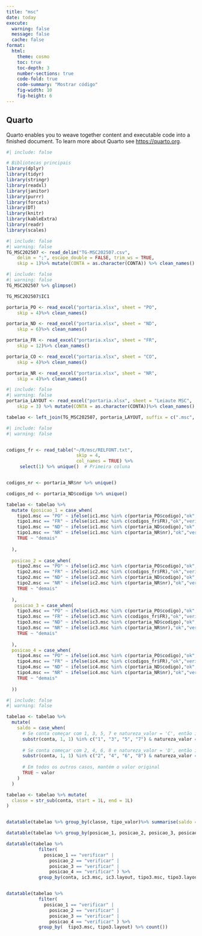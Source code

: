 ---
title: "msc"
date: today
execute:
  warning: false
  message: false
  cache: false
format:
  html:
    theme: cosmo
    toc: true
    toc-depth: 3
    number-sections: true
    code-fold: true
    code-summary: "Mostrar código"
    fig-width: 10
    fig-height: 6
---

## Quarto

Quarto enables you to weave together content and executable code into a finished document. To learn more about Quarto see <https://quarto.org>.

```{r}
#| include: false

# Bibliotecas principais
library(dplyr)
library(tidyr)
library(stringr)
library(readxl)
library(janitor)
library(purrr)
library(forcats)
library(DT)
library(knitr)
library(kableExtra)
library(readr)
library(scales)
```

```{r}
#| include: false
#| warning: false
TG_MSC202507 <- read_delim("TG-MSC202507.csv", 
    delim = ";", escape_double = FALSE, trim_ws = TRUE, 
    skip = 1)%>% mutate(CONTA = as.character(CONTA)) %>% clean_names()
```

```{r}
#| include: false
#| warning: false
TG_MSC202507 %>% glimpse()

TG_MSC202507$IC1

```

```{r}
portaria_PO <- read_excel("portaria.xlsx", sheet = "PO", 
    skip = 4)%>% clean_names()
```

```{r}
portaria_ND <- read_excel("portaria.xlsx", sheet = "ND", 
    skip = 6)%>% clean_names()
```

```{r}
portaria_FR <- read_excel("portaria.xlsx", sheet = "FR", 
    skip = 12)%>% clean_names()
```

```{r}
portaria_CO <- read_excel("portaria.xlsx", sheet = "CO", 
    skip = 4)%>% clean_names()
```

```{r}
portaria_NR <- read_excel("portaria.xlsx", sheet = "NR", 
    skip = 4)%>% clean_names()


```

```{r}
#| include: false
#| warning: false
portaria_LAYOUT <- read_excel("portaria.xlsx", sheet = "Leiaute MSC", 
    skip = 3) %>% mutate(CONTA = as.character(CONTA))%>% clean_names()
```

```{r}
tabelao <- left_join(TG_MSC202507, portaria_LAYOUT, suffix = c(".msc", ".layout"), by = "conta" ) %>% select(-ic5, -ic6, -tipo5, -tipo6)
```

```{r}
#| include: false
#| warning: false


codigos_fr <- read_table("~/R/msc/RELFONT.txt", 
                          skip = 4,
                          col_names = TRUE) %>%
     select(1) %>% unique()  # Primeira coluna


codigos_nr <- portaria_NR$nr %>% unique()

codigos_nd <- portaria_ND$codigo %>% unique()

tabelao <- tabelao %>% 
  mutate (posicao_1 = case_when(
    tipo1.msc == "PO" ~ ifelse(ic1.msc %in% c(portaria_PO$codigo),"ok","verificar" ),
    tipo1.msc == "FR" ~ ifelse(ic1.msc %in% c(codigos_fr$FR),"ok","verificar" ),
    tipo1.msc == "ND" ~ ifelse(ic1.msc %in% c(portaria_ND$codigo),"ok","verificar" ),
    tipo1.msc == "NR" ~ ifelse(ic1.msc %in% c(portaria_NR$nr),"ok","verificar" ),
    TRUE ~ "demais"
    
  ),
  
  posicao_2 = case_when(
    tipo2.msc == "PO" ~ ifelse(ic2.msc %in% c(portaria_PO$codigo),"ok","verificar" ),
    tipo2.msc == "FR" ~ ifelse(ic2.msc %in% c(codigos_fr$FR),"ok","verificar" ),
    tipo2.msc == "ND" ~ ifelse(ic2.msc %in% c(portaria_ND$codigo),"ok","verificar" ),
    tipo2.msc == "NR" ~ ifelse(ic2.msc %in% c(portaria_NR$nr),"ok","verificar" ),
    TRUE ~ "demais"
    
  ),
   posicao_3 = case_when(
    tipo3.msc == "PO" ~ ifelse(ic3.msc %in% c(portaria_PO$codigo),"ok","verificar" ),
    tipo3.msc == "FR" ~ ifelse(ic3.msc %in% c(codigos_fr$FR),"ok","verificar" ),
    tipo3.msc == "ND" ~ ifelse(ic3.msc %in% c(portaria_ND$codigo),"ok","verificar" ),
    tipo3.msc == "NR" ~ ifelse(ic3.msc %in% c(portaria_NR$nr),"ok","verificar" ),
    TRUE ~ "demais"
    
  ),
  posicao_4 = case_when(
    tipo4.msc == "PO" ~ ifelse(ic4.msc %in% c(portaria_PO$codigo),"ok","verificar" ),
    tipo4.msc == "FR" ~ ifelse(ic4.msc %in% c(codigos_fr$FR),"ok","verificar" ),
    tipo4.msc == "ND" ~ ifelse(ic4.msc %in% c(portaria_ND$codigo),"ok","verificar" ),
    tipo4.msc == "NR" ~ ifelse(ic4.msc %in% c(portaria_NR$nr),"ok","verificar" ),
    TRUE ~ "demais"
    
  ))
```

```{r}
#| include: false
#| warning: false

tabelao <- tabelao %>%
  mutate(
    saldo = case_when(
      # Se conta começar com 1, 3, 5, 7 e natureza_valor = 'C', então inverte o sinal
      substr(conta, 1, 1) %in% c("1", "3", "5", "7") & natureza_valor == "C" ~ -valor,
      
      # Se conta começar com 2, 4, 6, 8 e natureza_valor = 'D', então inverte o sinal  
      substr(conta, 1, 1) %in% c("2", "4", "6", "8") & natureza_valor == "D" ~ -valor,
      
      # Em todos os outros casos, mantém o valor original
      TRUE ~ valor
    )
  )

tabelao <- tabelao %>% mutate(
  classe = str_sub(conta, start = 1L, end = 1L)
)


datatable(tabelao %>% group_by(classe, tipo_valor)%>% summarise(saldo = sum(saldo, na.rm = TRUE)) %>% pivot_wider(names_from = tipo_valor, values_from = saldo)%>% mutate(resultado = beginning_balance + period_change - ending_balance)  )
```

```{r}
datatable(tabelao %>% group_by(posicao_1, posicao_2, posicao_3, posicao_4) %>% count())
```

```{r}
datatable(tabelao %>%
            filter(
              posicao_1 == "verificar" |
                posicao_2 == "verificar" |
                posicao_3 == "verificar" |
                posicao_4 == "verificar" ) %>%
            group_by(conta, ic3.msc, ic3.layout, tipo3.msc, tipo3.layout) %>% count())


datatable(tabelao %>%
            filter(
              posicao_1 == "verificar" |
                posicao_2 == "verificar" |
                posicao_3 == "verificar" |
                posicao_4 == "verificar" ) %>%
            group_by(  tipo3.msc, tipo3.layout) %>% count())
```

